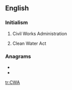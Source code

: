 ==English==
{{wikipedia}}

===Initialism===
{{rfc-header|Initialism}}
{{head|en|initialism}}
# {{lb|en|US}} Civil Works Administration
# {{lb|en|US}} Clean Water Act

===Anagrams===
* {{l|en|caw}}
* {{l|en|WAC}}

[[tr:CWA]]